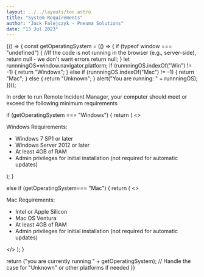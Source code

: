 ```yaml
---
layout: ../../layouts/toc.astro
title: "System Requirements"
author: "Jack Falejczyk - Pneuma Solutions"
date: "13 Jul 2023"
---
```

{() => {
  const getOperatingSystem = (() => {
    if (typeof window === "undefined") {
       //If the code is not running in the browser (e.g., server-side), return null - we don't want errors
      return null;
    }
let runnningOS=window.navigator.platform;
        if (runnningOS.indexOf("Win") != -1) {
      return "Windows";
    } else if (runnningOS.indexOf("Mac") != -1) {
      return "Mac";
    } else {
      return "Unknown";
    }
    alert("You are running: " + runnningOS);
  })();

  
  <p>In order to run Remote Incident Manager, your computer should meet or exceed the following minimum requirements</p>
  if (getOperatingSystem === "Windows") {
    return (
      <>
        <p>Windows Requirements:</p>
        <ul>
          <li>Windows 7 SP1 or later</li>
          <li>Windows Server 2012 or later</li>
          <li>At least 4GB of RAM</li>
          <li>Admin privileges for initial installation (not required for automatic updates)</li>
        </ul>
      </>
    );
  }

  else if (getOperatingSystem=== "Mac") {
    return (
      <>
        <p>Mac Requirements:</p>
        <ul>
          <li>Intel or Apple Silicon</li>
          <li>Mac OS Ventura</li>
          <li>At least 4GB of RAM</li>
          <li>Admin privileges for initial installation (not required for automatic updates)</li>
        </ul>
      </>
    );
  }

  return ("you are currently running " + getOperatingSystem); // Handle the case for "Unknown" or other platforms if needed
}}
